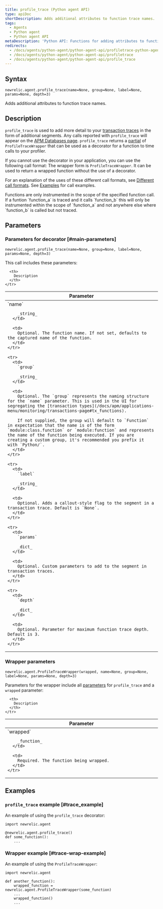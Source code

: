 ```yaml
---
title: profile_trace (Python agent API)
type: apiDoc
shortDescription: Adds additional attributes to function trace names.
tags:
  - Agents
  - Python agent
  - Python agent API
metaDescription: 'Python API: Functions for adding attributes to function trace names.'
redirects:
  - /docs/agents/python-agent/python-agent-api/profiletrace-python-agent-api
  - /docs/agents/python-agent/python-agent-api/profiletrace
  - /docs/agents/python-agent/python-agent-api/profile_trace
---
```


## Syntax

```
newrelic.agent.profile_trace(name=None, group=None, label=None, params=None, depth=3)
```

Adds additional attributes to function trace names.

## Description

`profile_trace` is used to add more detail to your [transaction traces](/docs/accounts-partnerships/education/getting-started-new-relic/glossary#transaction-trace) in the form of additional segments. Any calls reported with `profile_trace` will appear on the [APM Databases page](/docs/apm/applications-menu/monitoring/databases-slow-queries-page). `profile_trace` returns a [partial](https://docs.python.org/3.6/library/functools.html#functools.partial) of `ProfileTraceWrapper` that can be used as a decorator for a function to time calls to your profiler.

If you cannot use the decorator in your application, you can use the following call format: The wrapper form is `ProfileTraceWrapper`. It can be used to return a wrapped function without the use of a decorator.

For an explanation of the uses of these different call formats, see [Different call formats](/docs/python-agent-api-different-call-forms). See [Examples](#examples) for call examples.

<Callout variant="important">
  Functions are only instrumented in the scope of the specified function call.  If a funtion `function_a` is traced and it calls `function_b` this will only be instrumented within the scope of `function_a` and not anywhere else where `function_b` is called but not traced.
</Callout>

## Parameters

### Parameters for decorator [#main-parameters]

```
newrelic.agent.profile_trace(name=None, group=None, label=None, params=None, depth=3)
```

This call includes these parameters:

<table>
  <thead>
    <tr>
      <th width="25%">
        Parameter
      </th>

      <th>
        Description
      </th>
    </tr>
  </thead>

  <tbody>
    <tr>
      <td>
        `name`

        _string_
      </td>

      <td>
        Optional. The function name. If not set, defaults to the captured name of the function.
      </td>
    </tr>

    <tr>
      <td>
        `group`

        _string_
      </td>

      <td>
        Optional. The `group` represents the naming structure for the `name` parameter. This is used in the UI for segregating the [transaction types](/docs/apm/applications-menu/monitoring/transactions-page#tx_functions).

        If not supplied, the group will default to `Function` in expectation that the name is of the form `module:class.function` or `module:function` and represents the name of the function being executed. If you are creating a custom group, it's recommended you prefix it with `Python/`.
      </td>
    </tr>

    <tr>
      <td>
        `label`

        _string_
      </td>

      <td>
        Optional. Adds a callout-style flag to the segment in a transaction trace. Default is `None`.
      </td>
    </tr>

    <tr>
      <td>
        `params`

        _dict_
      </td>

      <td>
        Optional. Custom parameters to add to the segment in transaction traces.
      </td>
    </tr>

    <tr>
      <td>
        `depth`

        _dict_
      </td>

      <td>
        Optional. Parameter for maximum function trace depth.  Default is 3.
      </td>
    </tr>
  </tbody>
</table>

### Wrapper parameters

```
newrelic.agent.ProfileTraceWrapper(wrapped, name=None, group=None, label=None, params=None, depth=3)
```

Parameters for the wrapper include all [parameters](#main-parameters) for `profile_trace` and a `wrapped` parameter:

<table>
  <thead>
    <tr>
      <th width="25%">
        Parameter
      </th>

      <th>
        Description
      </th>
    </tr>
  </thead>

  <tbody>
    <tr>
      <td>
        `wrapped`

        _function_
      </td>

      <td>
        Required. The function being wrapped.
      </td>
    </tr>
  </tbody>
</table>


## Examples

### `profile_trace` example [#trace_example]

An example of using the `profile_trace` decorator:

```
import newrelic.agent

@newrelic.agent.profile_trace()
def some_function():
    ...

```

### Wrapper example [#trace-wrap-example]

An example of using the `ProfileTraceWrapper`:

```
import newrelic.agent

def another_function():
    wrapped_function = newrelic.agent.ProfileTraceWrapper(some_function)
    ...
    wrapped_function()
    ...

```
